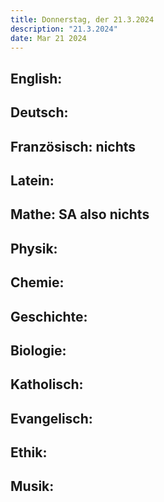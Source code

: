 ```yaml
---
title: Donnerstag, der 21.3.2024
description: "21.3.2024"
date: Mar 21 2024
---
```


## English: 
## Deutsch: 
## Französisch: nichts
## Latein: 
## Mathe: SA also nichts
## Physik: 
## Chemie: 
## Geschichte: 
## Biologie: 
## Katholisch: 
## Evangelisch: 
## Ethik: 
## Musik: 